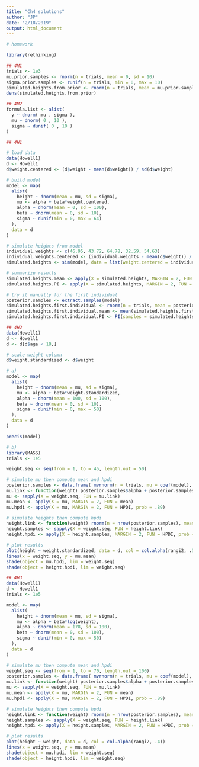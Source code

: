```yaml
---
title: "Ch4 solutions"
author: "JP"
date: "2/18/2019"
output: html_document
---
```


```r
# homework

library(rethinking)

## 4M1
trials <- 1e3
mu.prior.samples <- rnorm(n = trials, mean = 0, sd = 10)
sigma.prior.samples <- runif(n = trials, min = 0, max = 10)
simulated.heights.from.prior <- rnorm(n = trials, mean = mu.prior.samples, sd = sigma.prior.samples)
dens(simulated.heights.from.prior)
```

```r
## 4M2
formula.list <- alist(
  y ~ dnorm( mu , sigma ),
  mu ~ dnorm( 0 , 10 ),
  sigma ~ dunif( 0 , 10 )
)
```

```r
## 4H1

# load data
data(Howell1)
d <- Howell1
d$weight.centered <- (d$weight - mean(d$weight)) / sd(d$weight)

# build model
model <- map(
  alist(
    height ~ dnorm(mean = mu, sd = sigma),
    mu <- alpha + beta*weight.centered,
    alpha ~ dnorm(mean = 0, sd = 100),
    beta ~ dnorm(mean = 0, sd = 10),
    sigma ~ dunif(min = 0, max = 64)
  ),
  data = d
)

# simulate heights from model
individual.weights <- c(46.95, 43.72, 64.78, 32.59, 54.63)
individual.weights.centered <- (individual.weights - mean(d$weight)) / sd(d$weight)
simulated.heights <- sim(model, data = list(weight.centered = individual.weights.centered))

# summarize results
simulated.heights.mean <- apply(X = simulated.heights, MARGIN = 2, FUN = mean)
simulated.heights.PI <- apply(X = simulated.heights, MARGIN = 2, FUN = PI, prob = .89)

# try it manually for the first individual
posterior.samples <- extract.samples(model)
simulated.heights.first.individual <- rnorm(n = trials, mean = posterior.samples$alpha + posterior.samples$beta*individual.weights.centered[1], sd = posterior.samples$sigma)
simulated.heights.first.individual.mean <- mean(simulated.heights.first.individual)
simulated.heights.first.individual.PI <- PI(samples = simulated.heights.first.individual, prob = .89)
```

```r
## 4H2
data(Howell1)
d <- Howell1
d <- d[d$age < 18,]

# scale weight column
d$weight.standardized <- d$weight

# a)
model <- map(
  alist(
    height ~ dnorm(mean = mu, sd = sigma),
    mu <- alpha + beta*weight.standardized,
    alpha ~ dnorm(mean = 100, sd = 100),
    beta ~ dnorm(mean = 0, sd = 10),
    sigma ~ dunif(min = 0, max = 50)
  ),
  data = d
)

precis(model)

# b)
library(MASS)
trials <- 1e5

weight.seq <- seq(from = 1, to = 45, length.out = 50)

# simulate mu then compute mean and hpdi
posterior.samples <- data.frame( mvrnorm(n = trials, mu = coef(model), Sigma = vcov(model)) )
mu.link <- function(weight) posterior.samples$alpha + posterior.samples$beta * weight
mu <- sapply(X = weight.seq, FUN = mu.link)
mu.mean <- apply(X = mu, MARGIN = 2, FUN = mean)
mu.hpdi <- apply(X = mu, MARGIN = 2, FUN = HPDI, prob = .89)

# simulate heights then compute hpdi
height.link <- function(weight) rnorm(n = nrow(posterior.samples), mean = mu.link(weight), sd = posterior.samples$sigma)
height.samples <- sapply(X = weight.seq, FUN = height.link)
height.hpdi <- apply(X = height.samples, MARGIN = 2, FUN = HPDI, prob = .89)

# plot results
plot(height ~ weight.standardized, data = d, col = col.alpha(rangi2, .5))
lines(x = weight.seq, y = mu.mean)
shade(object = mu.hpdi, lim = weight.seq)
shade(object = height.hpdi, lim = weight.seq)
```

```r
## 4H3
data(Howell1)
d <- Howell1
trials <- 1e5

model <- map(
  alist(
    height ~ dnorm(mean = mu, sd = sigma),
    mu <- alpha + beta*log(weight),
    alpha ~ dnorm(mean = 178, sd = 100),
    beta ~ dnorm(mean = 0, sd = 100),
    sigma ~ dunif(min = 0, max = 50)
  ),
  data = d
)

# simulate mu then compute mean and hpdi
weight.seq <- seq(from = 1, to = 70, length.out = 100)
posterior.samples <- data.frame( mvrnorm(n = trials, mu = coef(model), Sigma = vcov(model)) )
mu.link <- function(weight) posterior.samples$alpha + posterior.samples$beta * log(weight)
mu <- sapply(X = weight.seq, FUN = mu.link)
mu.mean <- apply(X = mu, MARGIN = 2, FUN = mean)
mu.hpdi <- apply(X = mu, MARGIN = 2, FUN = HPDI, prob = .89)

# simulate heights then compute hpdi
height.link <- function(weight) rnorm(n = nrow(posterior.samples), mean = mu.link(weight), sd = posterior.samples$sigma)
height.samples <- sapply(X = weight.seq, FUN = height.link)
height.hpdi <- apply(X = height.samples, MARGIN = 2, FUN = HPDI, prob = .89)

# plot results
plot(height ~ weight, data = d, col = col.alpha(rangi2, .4))
lines(x = weight.seq, y = mu.mean)
shade(object = mu.hpdi, lim = weight.seq)
shade(object = height.hpdi, lim = weight.seq)
```

